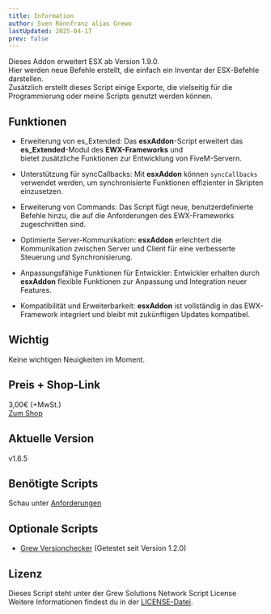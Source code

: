 ```yaml
---
title: Information
author: Sven Rönnfranz alias Grewo
lastUpdated: 2025-04-17
prev: false
---
```


Dieses Addon erweitert ESX ab Version 1.9.0. <br/>
Hier werden neue Befehle erstellt, die einfach ein Inventar der ESX-Befehle darstellen. <br/>
Zusätzlich erstellt dieses Script einige Exporte, die vielseitig für die Programmierung oder meine Scripts genutzt werden können.

## Funktionen
* Erweiterung von es_Extended: Das **esxAddon**-Script erweitert das **es_Extended**-Modul des **EWX-Frameworks** und<br/>
bietet zusätzliche Funktionen zur Entwicklung von FiveM-Servern.

* Unterstützung für syncCallbacks: Mit **esxAddon** können `syncCallbacks` verwendet werden, um synchronisierte Funktionen effizienter in Skripten einzusetzen.

* Erweiterung von Commands: Das Script fügt neue, benutzerdefinierte Befehle hinzu, die auf die Anforderungen des EWX-Frameworks zugeschnitten sind.

* Optimierte Server-Kommunikation: **esxAddon** erleichtert die Kommunikation zwischen Server und Client für eine verbesserte Steuerung und Synchronisierung.

* Anpassungsfähige Funktionen für Entwickler: Entwickler erhalten durch **esxAddon** flexible Funktionen zur Anpassung und Integration neuer Features.

* Kompatibilität und Erweiterbarkeit: **esxAddon** ist vollständig in das EWX-Framework integriert und bleibt mit zukünftigen Updates kompatibel.


## Wichtig
Keine wichtigen Neuigkeiten im Moment.

## Preis + Shop-Link
3,00€ (+MwSt.)<br/>
<a href="https://store.grew-solutions.de/package/5454068" target="_blank">Zum Shop</a>

## Aktuelle Version
v1.6.5

## Benötigte Scripts
Schau unter [Anforderungen](/de/grew_esxaddon/required)

## Optionale Scripts
* <a href="/grew_versionchecker/readme" target="_blank">Grew Versionchecker</a> (Getestet seit Version 1.2.0)

## Lizenz
Dieses Script steht unter der Grew Solutions Network Script License Weitere Informationen findest du in der [LICENSE-Datei](/de/grew_esxaddon/license).
